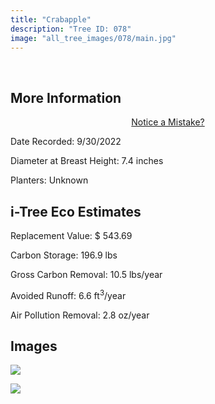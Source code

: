 ```yaml
---
title: "Crabapple"
description: "Tree ID: 078"
image: "all_tree_images/078/main.jpg"
---
```


<br>

## **More Information**
::: column-margin
<center><a class="button" href="https://forms.gle/W6f5nwYxrM33hF4f7">Notice a Mistake?</a></center>
:::


Date Recorded:  9/30/2022

Diameter at Breast Height:  7.4  inches

Planters:  Unknown

## **i-Tree Eco Estimates**


 Replacement Value: $ 543.69

 Carbon Storage:  196.9  lbs

 Gross Carbon Removal:  10.5  lbs/year

 Avoided Runoff:  6.6  ft<sup>3</sup>/year

 Air Pollution Removal:  2.8  oz/year

## **Images**


 ![](all_tree_images/078/IMG_6590.jpg)

 ![](all_tree_images/078/main.jpg)
